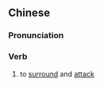 {{also|攻围}}
==Chinese==
{{zh-forms|s=攻围}}

===Pronunciation===
{{zh-pron
|m=gōngwéi
|cat=v
}}

===Verb===
{{zh-verb}}

# {{lb|zh|literary}} to [[surround]] and [[attack]]